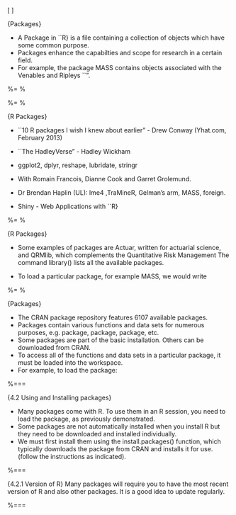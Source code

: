 \[\mbox{ Section 4 : Packages } \]


{Packages}


* A Package in ``R} is a file containing a collection of objects which have some common purpose.
* Packages enhance the capabilties and scope for research in a certain field. 
* For example, the
package MASS contains objects associated with the Venables and Ripleys ``\textit{Modern Applied
Statistics with S}”. 



%= %



\begin{figure}
\centering
\includegraphics[width=0.97\linewidth]{CRAN}
%\caption{Comprehensive R Archive Network}

\end{figure}





%= %
 
{R Packages}


* ``10 R packages I wish I knew about earlier" - Drew Conway (Yhat.com, February 2013)
 * ``The HadleyVerse" - Hadley Wickham


*  ggplot2, dplyr, reshape, lubridate, stringr

*  With Romain Francois, Dianne Cook and Garret Grolemund.


* Dr Brendan Haplin (UL): lme4 ,TraMineR, Gelman's arm, MASS, foreign. 

* Shiny - Web Applications with ``R}


%= %
 
{R Packages}


* 
Some examples of packages are Actuar, written for actuarial science, and
QRMlib, which complements the Quantitative Risk Management The command library()
lists all the available packages. 

* To load a particular package, for example MASS, we would
write
\begin{framed}
``library(MASS)}
\end{framed}

%= %


{Packages}

* The CRAN package repository features 6107 available packages. 
* Packages contain
various functions and data sets for numerous purposes, e.g.
\textbf{\textit{ggplot2}} package, \textbf{\textit{AER}} package, \textbf{\textit{survival}} package, etc.
* Some packages are part of the basic installation. Others can be
downloaded from CRAN.
* To access all of the functions and data sets in a particular package,
it must be loaded into the workspace. 
* For example, to load the
\textbf{\textit{ggplot2}} package:


\begin{framed}
``install.packages(ggplot2)}

``library(ggplot2)}
\end{framed}

%===

{4.2 Using and Installing packages}

* Many packages come with R. To use them in an R session, you need to load the package, as
previously demonstrated.
* Some packages are not automatically installed when you install R but they need to be downloaded
and installed individually. 
* We must first install them using the install.packages()
function, which typically downloads the package from CRAN and installs it for use. (follow the
instructions as indicated).



%===

{4.2.1 Version of R}
Many packages will require you to have the most recent version of R and also other packages.
It is a good idea to update regularly.

%===

